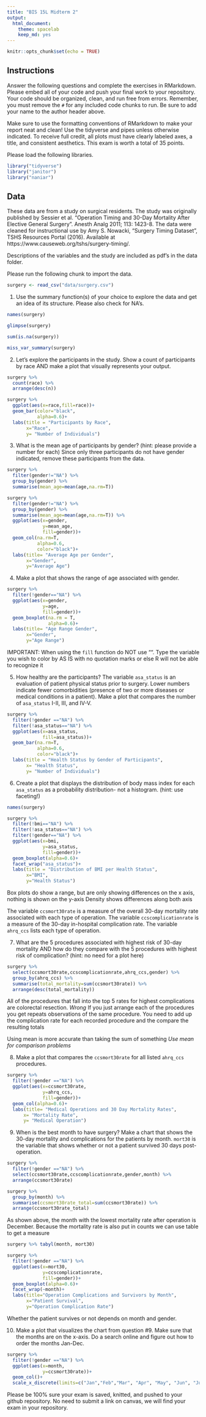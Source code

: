 ```yaml
---
title: "BIS 15L Midterm 2"
output:
  html_document: 
    theme: spacelab
    keep_md: yes
---
```


```r
knitr::opts_chunk$set(echo = TRUE)
```

## Instructions
Answer the following questions and complete the exercises in RMarkdown. Please embed all of your code and push your final work to your repository. Your code should be organized, clean, and run free from errors. Remember, you must remove the `#` for any included code chunks to run. Be sure to add your name to the author header above.  

Make sure to use the formatting conventions of RMarkdown to make your report neat and clean! Use the tidyverse and pipes unless otherwise indicated. To receive full credit, all plots must have clearly labeled axes, a title, and consistent aesthetics. This exam is worth a total of 35 points. 

Please load the following libraries.
```r
library("tidyverse")
library("janitor")
library("naniar")
```

## Data
These data are from a study on surgical residents. The study was originally published by Sessier et al. “Operation Timing and 30-Day Mortality After Elective General Surgery”. Anesth Analg 2011; 113: 1423-8. The data were cleaned for instructional use by Amy S. Nowacki, “Surgery Timing Dataset”, TSHS Resources Portal (2016). Available at https://www.causeweb.org/tshs/surgery-timing/.

Descriptions of the variables and the study are included as pdf's in the data folder.  

Please run the following chunk to import the data.
```r
surgery <- read_csv("data/surgery.csv")
```

1. Use the summary function(s) of your choice to explore the data and get an idea of its structure. Please also check for NA's.
```r
names(surgery)
```
```r
glimpse(surgery)
```
```r
sum(is.na(surgery))
```

```r
miss_var_summary(surgery)
```

2. Let's explore the participants in the study. Show a count of participants by race AND make a plot that visually represents your output.
```r
surgery %>% 
  count(race) %>% 
  arrange(desc(n))
```

```r
surgery %>% 
  ggplot(aes(x=race,fill=race))+
  geom_bar(color="black",
           alpha=0.6)+
  labs(title = "Participants by Race",
       x="Race",
       y= "Number of Individuals")
```

3. What is the mean age of participants by gender? (hint: please provide a number for each) Since only three participants do not have gender indicated, remove these participants from the data.
```r
surgery %>% 
  filter(gender!="NA") %>% 
  group_by(gender) %>% 
  summarise(mean_age=mean(age,na.rm=T))
```

```r
surgery %>% 
  filter(gender!="NA") %>% 
  group_by(gender) %>% 
  summarise(mean_age=mean(age,na.rm=T)) %>% 
  ggplot(aes(x=gender,
             y=mean_age,
             fill=gender))+
  geom_col(na.rm=T,
           alpha=0.6,
           color="black")+
  labs(title= "Average Age per Gender",
       x="Gender",
       y="Average Age")
```

4. Make a plot that shows the range of age associated with gender.
```r
surgery %>%
  filter(!gender=="NA") %>% 
  ggplot(aes(x=gender,
             y=age,
             fill=gender))+
  geom_boxplot(na.rm = T,
               alpha=0.6)+
  labs(title= "Age Range Gender",
       x="Gender",
       y="Age Range")
```
IMPORTANT: When using the `fill` function do NOT use "". Type the variable you wish to color by AS IS with no quotation marks or else R will not be able to recognize it 

5. How healthy are the participants? The variable `asa_status` is an evaluation of patient physical status prior to surgery. Lower numbers indicate fewer comorbidities (presence of two or more diseases or medical conditions in a patient). Make a plot that compares the number of `asa_status` I-II, III, and IV-V.

```r
surgery %>%
  filter(!gender =="NA") %>%
  filter(!asa_status=="NA") %>%
  ggplot(aes(x=asa_status,
             fill=asa_status))+
  geom_bar(na.rm=T,
           alpha=0.6,
           color="black")+
  labs(title = "Health Status by Gender of Participants",
       x= "Health Status",
       y= "Number of Individuals")
```

6. Create a plot that displays the distribution of body mass index for each `asa_status` as a probability distribution- not a histogram. (hint: use faceting!)
```r
names(surgery)
```

```r
surgery %>%
  filter(!bmi=="NA") %>% 
  filter(!asa_status=="NA") %>% 
  filter(!gender=="NA") %>% 
  ggplot(aes(x=bmi,
             y=asa_status,
             fill=gender))+
  geom_boxplot(alpha=0.6)+
  facet_wrap("asa_status")+
  labs(title = "Distribution of BMI per Health Status",
       x="BMI",
       y="Health Status")
```
Box plots do show a range, but are only showing differences on the x axis, nothing is shown on the y-axis
Density shows differences along both axis 

The variable `ccsmort30rate` is a measure of the overall 30-day mortality rate associated with each type of operation. The variable `ccscomplicationrate` is a measure of the 30-day in-hospital complication rate. The variable `ahrq_ccs` lists each type of operation.  

7. What are the 5 procedures associated with highest risk of 30-day mortality AND how do they compare with the 5 procedures with highest risk of complication? (hint: no need for a plot here)
```r
surgery %>% 
  select(ccsmort30rate,ccscomplicationrate,ahrq_ccs,gender) %>% 
  group_by(ahrq_ccs) %>% 
  summarise(total_mortality=sum(ccsmort30rate)) %>% 
  arrange(desc(total_mortality))
```
All of the procedures that fall into the top 5 rates for highest complications are colorectal resection.
*Wrong* If you just arrange each of the procedures you get repeats observations of the same procedure. You need to add up the complication rate for each recorded procedure and the compare the resulting totals 

Using mean is more accurate than taking the sum of something *Use mean for comparison problems*

8. Make a plot that compares the `ccsmort30rate` for all listed `ahrq_ccs` procedures.
```r
surgery %>% 
  filter(!gender =="NA") %>% 
  ggplot(aes(x=ccsmort30rate,
             y=ahrq_ccs,
             fill=gender))+ 
  geom_col(alpha=0.6)+
  labs(title= "Medical Operations and 30 Day Mortality Rates",
      x= "Mortality Rate",
      y= "Medical Operation")
```

9. When is the best month to have surgery? Make a chart that shows the 30-day mortality and complications for the patients by month. `mort30` is the variable that shows whether or not a patient survived 30 days post-operation.

```r
surgery %>% 
  filter(!gender =="NA") %>% 
  select(ccsmort30rate,ccscomplicationrate,gender,month) %>% 
  arrange(ccsmort30rate)
```
```r
surgery %>% 
  group_by(month) %>% 
  summarise(ccsmort30rate_total=sum(ccsmort30rate)) %>% 
  arrange(ccsmort30rate_total)
```
As shown above, the month with the lowest mortality rate after operation is December. 
Because the mortality rate is also put in counts we can use table to get a measure 
```r
surgery %>% tabyl(month, mort30)
```

```r
surgery %>% 
  filter(!gender =="NA") %>% 
  ggplot(aes(x=mort30,
             y=ccscomplicationrate,
             fill=gender))+
  geom_boxplot(alpha=0.6)+
  facet_wrap(~month)+
  labs(title="Operation Complications and Survivors by Month",
       x="Patient Survival",
       y="Operation Complication Rate")
```
Whether the patient survives or not depends on month and gender. 


10. Make a plot that visualizes the chart from question #9. Make sure that the months are on the x-axis. Do a search online and figure out how to order the months Jan-Dec.
```r
surgery %>% 
  filter(!gender =="NA") %>% 
  ggplot(aes(x=month,
             y=ccsmort30rate))+
  geom_col()+
  scale_x_discrete(limits=c("Jan","Feb","Mar", "Apr", "May", "Jun", "Jul", "Aug", "Sep", "Oct", "Nov", "Dec")) #puts the months in chronological order 
```

Please be 100% sure your exam is saved, knitted, and pushed to your github repository. No need to submit a link on canvas, we will find your exam in your repository.